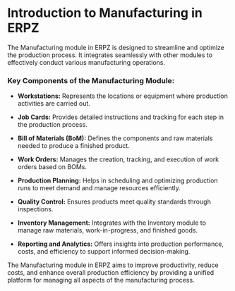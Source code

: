 

# Introduction to Manufacturing in ERPZ

The Manufacturing module in ERPZ is designed to streamline and optimize the production process. It integrates seamlessly with other modules to effectively conduct various manufacturing operations.

### Key Components of the Manufacturing Module:

- **Workstations:** Represents the locations or equipment where production activities are carried out.

- **Job Cards:** Provides detailed instructions and tracking for each step in the production process.

- **Bill of Materials (BoM):** Defines the components and raw materials needed to produce a finished product.

- **Work Orders:** Manages the creation, tracking, and execution of work orders based on BOMs.

- **Production Planning:** Helps in scheduling and optimizing production runs to meet demand and manage resources efficiently.

- **Quality Control:** Ensures products meet quality standards through inspections.

- **Inventory Management:** Integrates with the Inventory module to manage raw materials, work-in-progress, and finished goods.

- **Reporting and Analytics:** Offers insights into production performance, costs, and efficiency to support informed decision-making.

The Manufacturing module in ERPZ aims to improve productivity, reduce costs, and enhance overall production efficiency by providing a unified platform for managing all aspects of the manufacturing process.


<Pagination
  pages={pages}
/>